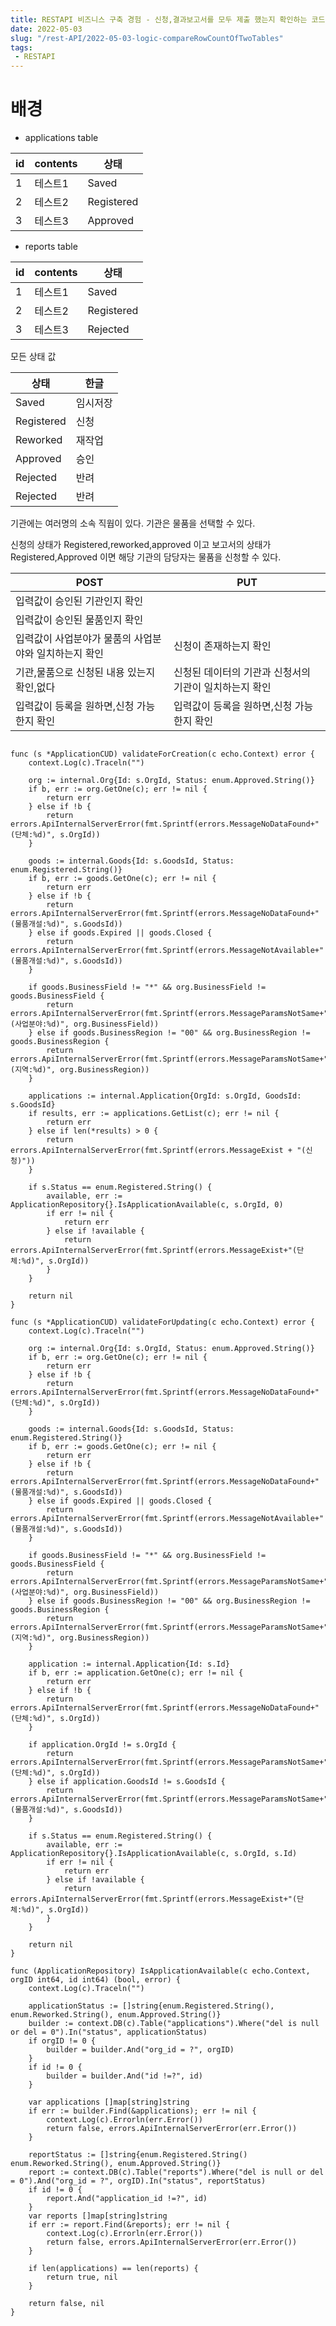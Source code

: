 ```yaml
---
title: RESTAPI 비즈니스 구축 경험 - 신청,결과보고서를 모두 제출 했는지 확인하는 코드
date: 2022-05-03
slug: "/rest-API/2022-05-03-logic-compareRowCountOfTwoTables"
tags:
 - RESTAPI
---
```


# 배경

- applications table

|id|contents|상태|
|------|---|---|
|1|테스트1|Saved|
|2|테스트2|Registered|
|3|테스트3|Approved|

- reports table

|id|contents|상태|
|------|---|---|
|1|테스트1|Saved|
|2|테스트2|Registered|
|3|테스트3|Rejected|

모든 상태 값

|상태|한글|
|---|---|
|Saved|임시저장|
|Registered|신청|
|Reworked|재작업|
|Approved|승인|
|Rejected|반려|
|Rejected|반려|

기관에는 여러명의 소속 직웝이 있다.
기관은 물품을 선택할 수 있다.

신청의 상태가 Registered,reworked,approved 이고 
보고서의 상태가 Registered,Approved 이면
해당 기관의 담당자는 물품을 신청할 수 있다.

|POST|PUT|
|---|---|
|입력값이 승인된 기관인지 확인||
|입력값이 승인된 물품인지 확인||
|입력값이 사업분야가 물품의 사업분야와 일치하는지 확인|신청이 존재하는지 확인|
|기관,물품으로 신청된 내용 있는지 확인,없다|신청된 데이터의 기관과 신청서의 기관이 일치하는지 확인|
|입력값이 등록을 원하면,신청 가능한지 확인|입력값이 등록을 원하면,신청 가능한지 확인|



```

func (s *ApplicationCUD) validateForCreation(c echo.Context) error {
	context.Log(c).Traceln("")

	org := internal.Org{Id: s.OrgId, Status: enum.Approved.String()}
	if b, err := org.GetOne(c); err != nil {
		return err
	} else if !b {
		return errors.ApiInternalServerError(fmt.Sprintf(errors.MessageNoDataFound+"(단체:%d)", s.OrgId))
	}

	goods := internal.Goods{Id: s.GoodsId, Status: enum.Registered.String()}
	if b, err := goods.GetOne(c); err != nil {
		return err
	} else if !b {
		return errors.ApiInternalServerError(fmt.Sprintf(errors.MessageNoDataFound+"(물품개설:%d)", s.GoodsId))
	} else if goods.Expired || goods.Closed {
		return errors.ApiInternalServerError(fmt.Sprintf(errors.MessageNotAvailable+"(물품개설:%d)", s.GoodsId))
	}

	if goods.BusinessField != "*" && org.BusinessField != goods.BusinessField {
		return errors.ApiInternalServerError(fmt.Sprintf(errors.MessageParamsNotSame+"(사업분야:%d)", org.BusinessField))
	} else if goods.BusinessRegion != "00" && org.BusinessRegion != goods.BusinessRegion {
		return errors.ApiInternalServerError(fmt.Sprintf(errors.MessageParamsNotSame+"(지역:%d)", org.BusinessRegion))
	}

	applications := internal.Application{OrgId: s.OrgId, GoodsId: s.GoodsId}
	if results, err := applications.GetList(c); err != nil {
		return err
	} else if len(*results) > 0 {
		return errors.ApiInternalServerError(fmt.Sprintf(errors.MessageExist + "(신청)"))
	}

	if s.Status == enum.Registered.String() {
		available, err := ApplicationRepository{}.IsApplicationAvailable(c, s.OrgId, 0)
		if err != nil {
			return err
		} else if !available {
			return errors.ApiInternalServerError(fmt.Sprintf(errors.MessageExist+"(단체:%d)", s.OrgId))
		}
	}

	return nil
}

func (s *ApplicationCUD) validateForUpdating(c echo.Context) error {
	context.Log(c).Traceln("")

	org := internal.Org{Id: s.OrgId, Status: enum.Approved.String()}
	if b, err := org.GetOne(c); err != nil {
		return err
	} else if !b {
		return errors.ApiInternalServerError(fmt.Sprintf(errors.MessageNoDataFound+"(단체:%d)", s.OrgId))
	}

	goods := internal.Goods{Id: s.GoodsId, Status: enum.Registered.String()}
	if b, err := goods.GetOne(c); err != nil {
		return err
	} else if !b {
		return errors.ApiInternalServerError(fmt.Sprintf(errors.MessageNoDataFound+"(물품개설:%d)", s.GoodsId))
	} else if goods.Expired || goods.Closed {
		return errors.ApiInternalServerError(fmt.Sprintf(errors.MessageNotAvailable+"(물품개설:%d)", s.GoodsId))
	}

	if goods.BusinessField != "*" && org.BusinessField != goods.BusinessField {
		return errors.ApiInternalServerError(fmt.Sprintf(errors.MessageParamsNotSame+"(사업분야:%d)", org.BusinessField))
	} else if goods.BusinessRegion != "00" && org.BusinessRegion != goods.BusinessRegion {
		return errors.ApiInternalServerError(fmt.Sprintf(errors.MessageParamsNotSame+"(지역:%d)", org.BusinessRegion))
	}

	application := internal.Application{Id: s.Id}
	if b, err := application.GetOne(c); err != nil {
		return err
	} else if !b {
		return errors.ApiInternalServerError(fmt.Sprintf(errors.MessageNoDataFound+"(단체:%d)", s.OrgId))
	}

	if application.OrgId != s.OrgId {
		return errors.ApiInternalServerError(fmt.Sprintf(errors.MessageParamsNotSame+"(단체:%d)", s.OrgId))
	} else if application.GoodsId != s.GoodsId {
		return errors.ApiInternalServerError(fmt.Sprintf(errors.MessageParamsNotSame+"(물품개설:%d)", s.GoodsId))
	}

	if s.Status == enum.Registered.String() {
		available, err := ApplicationRepository{}.IsApplicationAvailable(c, s.OrgId, s.Id)
		if err != nil {
			return err
		} else if !available {
			return errors.ApiInternalServerError(fmt.Sprintf(errors.MessageExist+"(단체:%d)", s.OrgId))
		}
	}

	return nil
}
```


```
func (ApplicationRepository) IsApplicationAvailable(c echo.Context, orgID int64, id int64) (bool, error) {
	context.Log(c).Traceln("")

	applicationStatus := []string{enum.Registered.String(), enum.Reworked.String(), enum.Approved.String()}
	builder := context.DB(c).Table("applications").Where("del is null or del = 0").In("status", applicationStatus)
	if orgID != 0 {
		builder = builder.And("org_id = ?", orgID)
	}
	if id != 0 {
		builder = builder.And("id !=?", id)
	}

	var applications []map[string]string
	if err := builder.Find(&applications); err != nil {
		context.Log(c).Errorln(err.Error())
		return false, errors.ApiInternalServerError(err.Error())
	}

	reportStatus := []string{enum.Registered.String() enum.Reworked.String(), enum.Approved.String()}
	report := context.DB(c).Table("reports").Where("del is null or del = 0").And("org_id = ?", orgID).In("status", reportStatus)
	if id != 0 {
		report.And("application_id !=?", id)
	}
	var reports []map[string]string
	if err := report.Find(&reports); err != nil {
		context.Log(c).Errorln(err.Error())
		return false, errors.ApiInternalServerError(err.Error())
	}

	if len(applications) == len(reports) {
		return true, nil
	}

	return false, nil
}
```